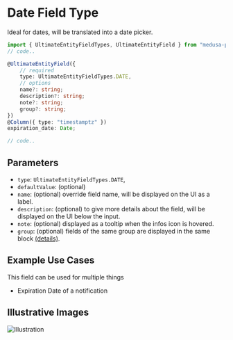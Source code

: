 # Date Field Type

Ideal for dates, will be translated into a date picker.

```ts
import { UltimateEntityFieldTypes, UltimateEntityField } from "medusa-plugin-ultimate/dist/index";
// code..

@UltimateEntityField({
    // required
    type: UltimateEntityFieldTypes.DATE,
    // options
    name?: string;
    description?: string;
    note?: string;
    group?: string;
})
@Column({ type: "timestamptz" })
expiration_date: Date;

// code..
```

## Parameters

- `type`: `UltimateEntityFieldTypes.DATE`,
- `defaultValue`: (optional)
- `name`: (optional) override field name, will be displayed on the UI as a label.
- `description`: (optional) to give more details about the field, will be displayed on the UI below the input.
- `note`: (optional) displayed as a tooltip when the infos icon is hovered.
- `group`: (optional) fields of the same group are displayed in the same block [(details)](/advanced/grouping).

## Example Use Cases

This field can be used for multiple things

- Expiration Date of a notification

## Illustrative Images

![Illustration](/assets/ultimate-entity-field-type-illustration.png)
